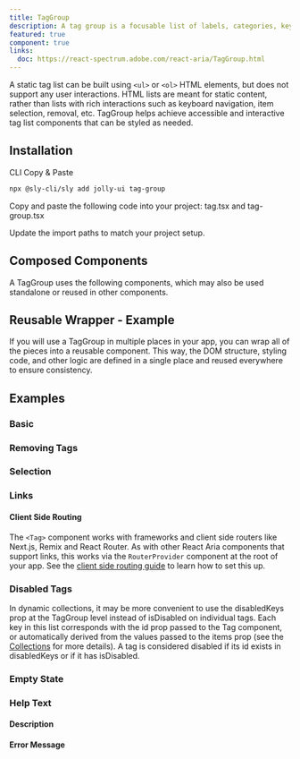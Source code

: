 ```yaml
---
title: TagGroup
description: A tag group is a focusable list of labels, categories, keywords, filters, or other items, with support for keyboard navigation, selection, and removal.
featured: true
component: true
links:
  doc: https://react-spectrum.adobe.com/react-aria/TagGroup.html
---
```


A static tag list can be built using `<ul>` or `<ol>` HTML elements, but does not support any user interactions. HTML lists are meant for static content, rather than lists with rich interactions such as keyboard navigation, item selection, removal, etc. TagGroup helps achieve accessible and interactive tag list components that can be styled as needed.

<ComponentPreview name="tag-group-demo" />

## Installation

<Tabs defaultValue="cli">

<TabsList>
  <TabsTrigger value="cli">CLI</TabsTrigger>
  <TabsTrigger value="manual">Copy & Paste</TabsTrigger>
</TabsList>

<TabsContent value="cli">

```bash
npx @sly-cli/sly add jolly-ui tag-group
```

</TabsContent>

<TabsContent value="manual">

<Steps>

<Step>
  Copy and paste the following code into your project: tag.tsx and tag-group.tsx
</Step>

<ComponentSource name="tag" />
<ComponentSource name="tag-group" />

<Step>Update the import paths to match your project setup.</Step>

</Steps>

</TabsContent>

</Tabs>

## Composed Components

A TagGroup uses the following components, which may also be used standalone or reused in other components.

<ComponentCards>
  <ComponentCard component="button" />
  <ComponentCard component="label" />
</ComponentCards>

## Reusable Wrapper - Example

If you will use a TagGroup in multiple places in your app, you can wrap all of the pieces into a reusable component. This way, the DOM structure, styling code, and other logic are defined in a single place and reused everywhere to ensure consistency.

<ComponentPreview name="tag-group-reusable" />

## Examples

### Basic

<ComponentPreview name="tag-group-demo" />

### Removing Tags

<ComponentPreview name="tag-group-remove" />

### Selection

<ComponentPreview name="tag-group-selection" />

### Links

<ComponentPreview name="tag-group-links" />

#### Client Side Routing

The `<Tag>` component works with frameworks and client side routers like Next.js, Remix and React Router.
As with other React Aria components that support links, this works via the `RouterProvider` component at the root of your app.
See the [client side routing guide](https://react-spectrum.adobe.com/react-aria/routing.html) to learn how to set this up.

### Disabled Tags

<ComponentPreview name="tag-group-disabled-items" />

In dynamic collections, it may be more convenient to use the disabledKeys prop at the TagGroup level instead of isDisabled on individual tags. Each key in this list corresponds with the id prop passed to the Tag component, or automatically derived from the values passed to the items prop (see the [Collections](https://react-spectrum.adobe.com/react-aria/collections.html) for more details). A tag is considered disabled if its id exists in disabledKeys or if it has isDisabled.

<ComponentPreview name="tag-group-disabled-keys" />

### Empty State

<ComponentPreview name="tag-group-empty" />

### Help Text

#### Description

<ComponentPreview name="tag-group-helper" />

#### Error Message

<ComponentPreview name="tag-error-text" />

